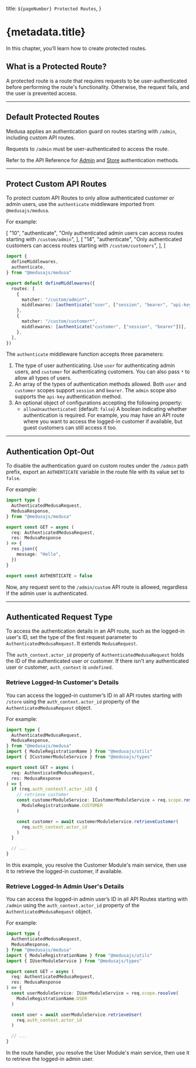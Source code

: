   title: `${pageNumber} Protected Routes`,
}

# {metadata.title}

In this chapter, you’ll learn how to create protected routes.

## What is a Protected Route?

A protected route is a route that requires requests to be user-authenticated before performing the route's functionality. Otherwise, the request fails, and the user is prevented access.

---

## Default Protected Routes

Medusa applies an authentication guard on routes starting with `/admin`, including custom API routes.

Requests to `/admin` must be user-authenticated to access the route.

<Note title="Tip">

Refer to the API Reference for [Admin](https://docs.medusajs.com/api/admin#authentication) and [Store](https://docs.medusajs.com/api/store#authentication) authentication methods.

</Note>

---

## Protect Custom API Routes

To protect custom API Routes to only allow authenticated customer or admin users, use the `authenticate` middleware imported from `@medusajs/medusa`.

For example:

  [
    "10",
    "authenticate",
    "Only authenticated admin users can access routes starting with `/custom/admin`",
  ],
  [
    "14",
    "authenticate",
    "Only authenticated customers can access routes starting with `/custom/customers`",
  ],
]

```ts title="src/api/middlewares.ts" highlights={highlights}
import { 
  defineMiddlewares,
  authenticate,
} from "@medusajs/medusa"

export default defineMiddlewares({
  routes: [
    {
      matcher: "/custom/admin*",
      middlewares: [authenticate("user", ["session", "bearer", "api-key"])],
    },
    {
      matcher: "/custom/customer*",
      middlewares: [authenticate("customer", ["session", "bearer"])],
    },
  ],
})
```

The `authenticate` middleware function accepts three parameters:

1. The type of user authenticating. Use `user` for authenticating admin users, and `customer` for authenticating customers. You can also pass `*` to allow all types of users.
2. An array of the types of authentication methods allowed. Both `user` and `customer` scopes support `session` and `bearer`. The `admin` scope also supports the `api-key` authentication method.
3. An optional object of configurations accepting the following property:
    - `allowUnauthenticated`: (default: `false`) A boolean indicating whether authentication is required. For example, you may have an API route where you want to access the logged-in customer if available, but guest customers can still access it too.

---

## Authentication Opt-Out

To disable the authentication guard on custom routes under the `/admin` path prefix, export an `AUTHENTICATE` variable in the route file with its value set to `false`.

For example:

```ts title="src/api/admin/custom/route.ts" highlights={[["15"]]}
import type { 
  AuthenticatedMedusaRequest, 
  MedusaResponse,
} from "@medusajs/medusa"

export const GET = async (
  req: AuthenticatedMedusaRequest, 
  res: MedusaResponse
) => {
  res.json({
    message: "Hello",
  })
}

export const AUTHENTICATE = false
```

Now, any request sent to the `/admin/custom` API route is allowed, regardless if the admin user is authenticated.

---

## Authenticated Request Type

To access the authentication details in an API route, such as the logged-in user's ID, set the type of the first request parameter to `AuthenticatedMedusaRequest`. It extends `MedusaRequest`.

The `auth_context.actor_id` property of `AuthenticatedMedusaRequest` holds the ID of the authenticated user or customer. If there isn't any authenticated user or customer, `auth_context` is `undefined`.

### Retrieve Logged-In Customer's Details

You can access the logged-in customer’s ID in all API routes starting with `/store` using the `auth_context.actor_id` property of the `AuthenticatedMedusaRequest` object.

For example:

```ts title="src/api/store/custom/route.ts" highlights={[["19", "req.auth_context.actor_id", "Access the logged-in customer's ID."]]} collapsibleLines="1-7" expandButtonLabel="Show Imports"
import type {
  AuthenticatedMedusaRequest,
  MedusaResponse,
} from "@medusajs/medusa"
import { ModuleRegistrationName } from "@medusajs/utils"
import { ICustomerModuleService } from "@medusajs/types"

export const GET = async (
  req: AuthenticatedMedusaRequest,
  res: MedusaResponse
) => {
  if (req.auth_context?.actor_id) {
    // retrieve customer
    const customerModuleService: ICustomerModuleService = req.scope.resolve(
      ModuleRegistrationName.CUSTOMER
    )

    const customer = await customerModuleService.retrieveCustomer(
      req.auth_context.actor_id
    )
  }

  // ...
}
```

In this example, you resolve the Customer Module's main service, then use it to retrieve the logged-in customer, if available.

### Retrieve Logged-In Admin User's Details

You can access the logged-in admin user’s ID in all API Routes starting with `/admin` using the `auth_context.actor_id` property of the `AuthenticatedMedusaRequest` object.

For example:

```ts title="src/api/admin/custom/route.ts" highlights={[["17", "req.auth_context.actor_id", "Access the logged-in admin user's ID."]]} collapsibleLines="1-7" expandButtonLabel="Show Imports"
import type {
  AuthenticatedMedusaRequest,
  MedusaResponse,
} from "@medusajs/medusa"
import { ModuleRegistrationName } from "@medusajs/utils"
import { IUserModuleService } from "@medusajs/types"

export const GET = async (
  req: AuthenticatedMedusaRequest,
  res: MedusaResponse
) => {
  const userModuleService: IUserModuleService = req.scope.resolve(
    ModuleRegistrationName.USER
  )

  const user = await userModuleService.retrieveUser(
    req.auth_context.actor_id
  )

  // ...
}
```

In the route handler, you resolve the User Module's main service, then use it to retrieve the logged-in admin user.
